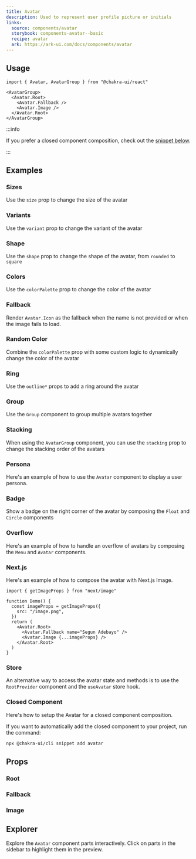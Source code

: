 ```yaml
---
title: Avatar
description: Used to represent user profile picture or initials
links:
  source: components/avatar
  storybook: components-avatar--basic
  recipe: avatar
  ark: https://ark-ui.com/docs/components/avatar
---
```


<ExampleTabs name="avatar-basic" />

## Usage

```tsx
import { Avatar, AvatarGroup } from "@chakra-ui/react"
```

```tsx
<AvatarGroup>
  <Avatar.Root>
    <Avatar.Fallback />
    <Avatar.Image />
  </Avatar.Root>
</AvatarGroup>
```

:::info

If you prefer a closed component composition, check out the
[snippet below](#closed-component).

:::

## Examples

### Sizes

Use the `size` prop to change the size of the avatar

<ExampleTabs name="avatar-with-sizes" />

### Variants

Use the `variant` prop to change the variant of the avatar

<ExampleTabs name="avatar-with-variants" />

### Shape

Use the `shape` prop to change the shape of the avatar, from `rounded` to
`square`

<ExampleTabs name="avatar-with-shape" />

### Colors

Use the `colorPalette` prop to change the color of the avatar

<ExampleTabs name="avatar-with-colors" />

### Fallback

Render `Avatar.Icon` as the fallback when the name is not provided or when the
image fails to load.

<ExampleTabs name="avatar-with-fallback" />

### Random Color

Combine the `colorPalette` prop with some custom logic to dynamically change the
color of the avatar

<ExampleTabs name="avatar-with-random-color" />

### Ring

Use the `outline*` props to add a ring around the avatar

<ExampleTabs name="avatar-with-ring" />

### Group

Use the `Group` component to group multiple avatars together

<ExampleTabs name="avatar-with-group" />

### Stacking

When using the `AvatarGroup` component, you can use the `stacking` prop to
change the stacking order of the avatars

<ExampleTabs name="avatar-group-with-stacking" />

### Persona

Here's an example of how to use the `Avatar` component to display a user
persona.

<ExampleTabs name="avatar-persona" />

### Badge

Show a badge on the right corner of the avatar by composing the `Float` and
`Circle` components

<ExampleTabs name="avatar-with-badge" />

### Overflow

Here's an example of how to handle an overflow of avatars by composing the
`Menu` and `Avatar` components.

<ExampleTabs name="avatar-with-overflow" />

### Next.js

Here's an example of how to compose the avatar with Next.js Image.

```tsx
import { getImageProps } from "next/image"

function Demo() {
  const imageProps = getImageProps({
    src: "/image.png",
  })
  return (
    <Avatar.Root>
      <Avatar.Fallback name="Segun Adebayo" />
      <Avatar.Image {...imageProps} />
    </Avatar.Root>
  )
}
```

### Store

An alternative way to access the avatar state and methods is to use the
`RootProvider` component and the `useAvatar` store hook.

<ExampleTabs name="avatar-with-store" />

### Closed Component

Here's how to setup the Avatar for a closed component composition.

<ExampleCode name="avatar-closed-component" />

If you want to automatically add the closed component to your project, run the
command:

```bash
npx @chakra-ui/cli snippet add avatar
```

## Props

### Root

<PropTable component="Avatar" part="Root" />

### Fallback

<PropTable component="Avatar" part="Fallback" />

### Image

<PropTable component="Avatar" part="Image" />

## Explorer

Explore the `Avatar` component parts interactively. Click on parts in the
sidebar to highlight them in the preview.

<Explorer name="avatar-basic-explorer" />
